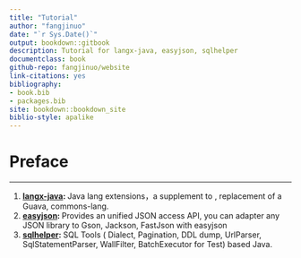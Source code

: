```yaml
--- 
title: "Tutorial"
author: "fangjinuo"
date: "`r Sys.Date()`"
output: bookdown::gitbook
description: Tutorial for langx-java, easyjson, sqlhelper
documentclass: book
github-repo: fangjinuo/website
link-citations: yes
bibliography:
- book.bib
- packages.bib
site: bookdown::bookdown_site
biblio-style: apalike
---
```

# Preface {-}

---

1. **[langx-java](https://github.com/fangjinuo/langx-java): **Java lang extensions，a supplement to , replacement of a Guava, commons-lang.
2. **[easyjson](https://github.com/fangjinuo/easyjson): **Provides an unified JSON access API, you can adapter any JSON library to Gson, Jackson, FastJson with easyjson
3. **[sqlhelper](https://github.com/fangjinuo/sqlhelper): **SQL Tools ( Dialect, Pagination, DDL dump, UrlParser, SqlStatementParser, WallFilter, BatchExecutor for Test) based Java.



